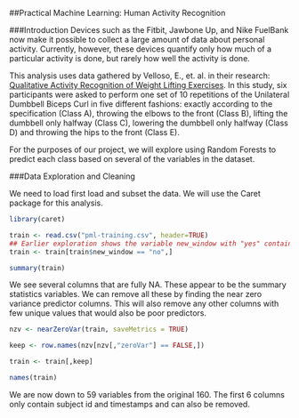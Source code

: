 ##Practical Machine Learning: Human Activity Recognition

###Introduction
Devices such as the Fitbit, Jawbone Up, and Nike FuelBank now make it possible to collect a large amount of data about personal activity. Currently, however, these devices quantify only how much of a particular activity is done, but rarely how well the activity is done.

This analysis uses data gathered by Velloso, E., et. al. in their research: [Qualitative Activity Recognition of Weight Lifting Exercises](http://groupware.les.inf.puc-rio.br/har). In this study, six participants were asked to perform one set of 10 repetitions of the Unilateral Dumbbell Biceps Curl in five different fashions: exactly according to the specification (Class A), throwing the elbows to the front (Class B), lifting the dumbbell only halfway (Class C), lowering the dumbbell only halfway (Class D) and throwing the hips to the front (Class E). 

For the purposes of our project, we will explore using Random Forests to predict each class based on several of the variables in the dataset.

###Data Exploration and Cleaning

We need to load first load and subset the data. We will use the Caret package for this analysis.

```r
library(caret)

train <- read.csv("pml-training.csv", header=TRUE)
## Earlier exploration shows the variable new_window with "yes" contain only summary statistics.
train <- train[train$new_window == "no",]

summary(train)
```

We see several columns that are fully NA. These appear to be the summary statistics variables. We can remove all these by finding the near zero variance predictor columns. This will also remove any other columns with few unique values that would also be poor predictors.

```r
nzv <- nearZeroVar(train, saveMetrics = TRUE)

keep <- row.names(nzv[nzv[,"zeroVar"] == FALSE,])

train <- train[,keep]

names(train)
```

We are now down to 59 variables from the original 160. The first 6 columns only contain subject id and timestamps and can also be removed.



